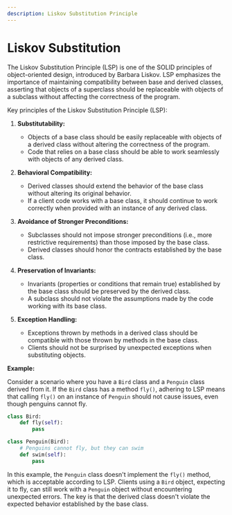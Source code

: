 ```yaml
---
description: Liskov Substitution Principle
---
```


# Liskov Substitution

The Liskov Substitution Principle (LSP) is one of the SOLID principles of object-oriented design, introduced by Barbara Liskov. LSP emphasizes the importance of maintaining compatibility between base and derived classes, asserting that objects of a superclass should be replaceable with objects of a subclass without affecting the correctness of the program.

Key principles of the Liskov Substitution Principle (LSP):

1. **Substitutability:**
   - Objects of a base class should be easily replaceable with objects of a derived class without altering the correctness of the program.
   - Code that relies on a base class should be able to work seamlessly with objects of any derived class.

2. **Behavioral Compatibility:**
   - Derived classes should extend the behavior of the base class without altering its original behavior.
   - If a client code works with a base class, it should continue to work correctly when provided with an instance of any derived class.

3. **Avoidance of Stronger Preconditions:**
   - Subclasses should not impose stronger preconditions (i.e., more restrictive requirements) than those imposed by the base class.
   - Derived classes should honor the contracts established by the base class.

4. **Preservation of Invariants:**
   - Invariants (properties or conditions that remain true) established by the base class should be preserved by the derived class.
   - A subclass should not violate the assumptions made by the code working with its base class.

5. **Exception Handling:**
   - Exceptions thrown by methods in a derived class should be compatible with those thrown by methods in the base class.
   - Clients should not be surprised by unexpected exceptions when substituting objects.

**Example:**

Consider a scenario where you have a `Bird` class and a `Penguin` class derived from it. If the `Bird` class has a method `fly()`, adhering to LSP means that calling `fly()` on an instance of `Penguin` should not cause issues, even though penguins cannot fly.

```python
class Bird:
    def fly(self):
        pass

class Penguin(Bird):
    # Penguins cannot fly, but they can swim
    def swim(self):
        pass
```

In this example, the `Penguin` class doesn't implement the `fly()` method, which is acceptable according to LSP. Clients using a `Bird` object, expecting it to fly, can still work with a `Penguin` object without encountering unexpected errors. The key is that the derived class doesn't violate the expected behavior established by the base class.

